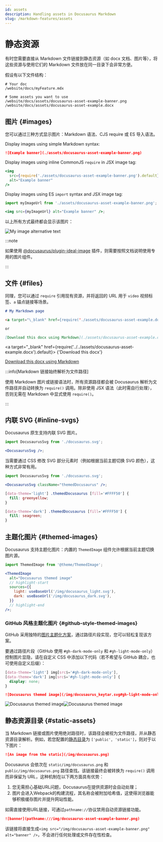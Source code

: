 ```yaml
---
id: assets
description: Handling assets in Docusaurus Markdown
slug: /markdown-features/assets
---
```


# 静态资源


有时您需要直接从 Markdown 文件链接到静态资源（如 docx 文档、图片等），将这些资源与使用它们的 Markdown 文件放在同一目录下会非常方便。

假设有以下文件结构：

```
# Your doc
/website/docs/myFeature.mdx

# Some assets you want to use
/website/docs/assets/docusaurus-asset-example-banner.png
/website/docs/assets/docusaurus-asset-example.docx
```

## 图片 {#images}

您可以通过三种方式显示图片：Markdown 语法、CJS require 或 ES 导入语法。

<Tabs>
<TabItem value="Markdown syntax">

Display images using simple Markdown syntax:

```md
![Example banner](./assets/docusaurus-asset-example-banner.png)
```

</TabItem>
<TabItem value="CommonJS require">

Display images using inline CommonJS `require` in JSX image tag:

```jsx
<img
  src={require('./assets/docusaurus-asset-example-banner.png').default}
  alt="Example banner"
/>
```

</TabItem>
<TabItem value="Import statement">

Display images using ES `import` syntax and JSX image tag:

```jsx
import myImageUrl from './assets/docusaurus-asset-example-banner.png';

<img src={myImageUrl} alt="Example banner" />;
```

</TabItem>
</Tabs>

以上所有方式最终都会显示该图片：

<BrowserWindow>

![My image alternative text](../../assets/docusaurus-asset-example-banner.png)

</BrowserWindow>

:::note

如果使用 [@docusaurus/plugin-ideal-image](../../api/plugins/plugin-ideal-image.mdx) 插件，则需要按照文档说明使用专用的图片组件。

:::

## 文件 {#files}

同理，您可以通过 `require` 引用现有资源，并将返回的 URL 用于 `video` 视频标签、`a` 锚点链接等场景。

```md
# My Markdown page

<a target="\_blank" href={require('./assets/docusaurus-asset-example.docx').default}> Download this docx </a>

or

[Download this docx using Markdown](./assets/docusaurus-asset-example.docx)
```

<BrowserWindow>

<a
  target="_blank"
  href={require('../../assets/docusaurus-asset-example.docx').default}>
  {'Download this docx'}
</a>

[Download this docx using Markdown](../../assets/docusaurus-asset-example.docx)

</BrowserWindow>

:::info[Markdown 链接始终解析为文件路径]

使用 Markdown 图片或链接语法时，所有资源路径都会被 Docusaurus 解析为文件路径并自动转换为 `require()` 调用。除非使用 JSX 语法（此时需自行处理），否则无需在 Markdown 中显式使用 `require()`。

:::

## 内联 SVG {#inline-svgs}

Docusaurus 原生支持内联 SVG 图片。

```jsx
import DocusaurusSvg from './docusaurus.svg';

<DocusaurusSvg />;
```

<BrowserWindow>


<DocusaurusSvg />

</BrowserWindow>

当需要通过 CSS 修改 SVG 部分元素时（例如根据当前主题切换 SVG 颜色），这种方式非常有用。

```jsx
import DocusaurusSvg from './docusaurus.svg';

<DocusaurusSvg className="themedDocusaurus" />;
```

```css
[data-theme='light'] .themedDocusaurus [fill='#FFFF50'] {
  fill: greenyellow;
}

[data-theme='dark'] .themedDocusaurus [fill='#FFFF50'] {
  fill: seagreen;
}
```

<BrowserWindow>
  <DocusaurusSvg className="themedDocusaurus" />
</BrowserWindow>

## 主题化图片 {#themed-images}

Docusaurus 支持主题化图片：内置的 `ThemedImage` 组件允许根据当前主题切换图片源。

```jsx
import ThemedImage from '@theme/ThemedImage';

<ThemedImage
  alt="Docusaurus themed image"
  // highlight-start
  sources={{
    light: useBaseUrl('/img/docusaurus_light.svg'),
    dark: useBaseUrl('/img/docusaurus_dark.svg'),
  }}
  // highlight-end
/>;
```


<BrowserWindow>
<ThemedImage
  alt="Docusaurus themed image"
  sources={{
    light: useBaseUrl('/img/docusaurus_keytar.svg'),
    dark: useBaseUrl('/img/docusaurus_speed.svg'),
  }}
/>
</BrowserWindow>

### GitHub 风格主题化图片 {#github-style-themed-images}

GitHub 采用独特的[图片主题化方案](https://github.blog/changelog/2021-11-24-specify-theme-context-for-images-in-markdown/)，通过路径片段实现，您可以轻松复现该方案。

要通过路径片段（GitHub 使用 `#gh-dark-mode-only` 和 `#gh-light-mode-only`）控制图片显隐，请在自定义 CSS 中添加以下代码（若不希望与 GitHub 耦合，也可使用自定义后缀）：

```css title="src/css/custom.css"
[data-theme='light'] img[src$='#gh-dark-mode-only'],
[data-theme='dark'] img[src$='#gh-light-mode-only'] {
  display: none;
}
```

```md
![Docusaurus themed image](/img/docusaurus_keytar.svg#gh-light-mode-only)![Docusaurus themed image](/img/docusaurus_speed.svg#gh-dark-mode-only)
```

<BrowserWindow>

![Docusaurus themed image](/img/docusaurus_keytar.svg#gh-light-mode-only)![Docusaurus themed image](/img/docusaurus_speed.svg#gh-dark-mode-only)

</BrowserWindow>

## 静态资源目录 {#static-assets}

当 Markdown 链接或图片使用绝对路径时，该路径会被视为文件路径，并从静态资源目录解析。例如，若您配置的[静态目录](../../static-assets.mdx)为 `['public', 'static']`，则对于以下图片：

```md title="my-doc.md"
![An image from the static](/img/docusaurus.png)
```

Docusaurus 会依次在 `static/img/docusaurus.png` 和 `public/img/docusaurus.png` 路径查找。该链接最终会被转换为 `require()` 调用而非保留为 URL，这种机制在以下两方面具有优势：

1. 您无需担心基础URL问题，Docusaurus在提供资源时会自动处理；
2. 图片会进入Webpack的构建流程，其名称会被附加哈希值，这使得浏览器能够积极缓存图片并提升网站性能。

如需直接使用URL链接，可通过`pathname://`协议禁用自动资源链接功能。

```md
![banner](pathname:///img/docusaurus-asset-example-banner.png)
```

该链接将直接生成`<img src="/img/docusaurus-asset-example-banner.png" alt="banner" />`，不会进行任何处理或文件存在性检查。